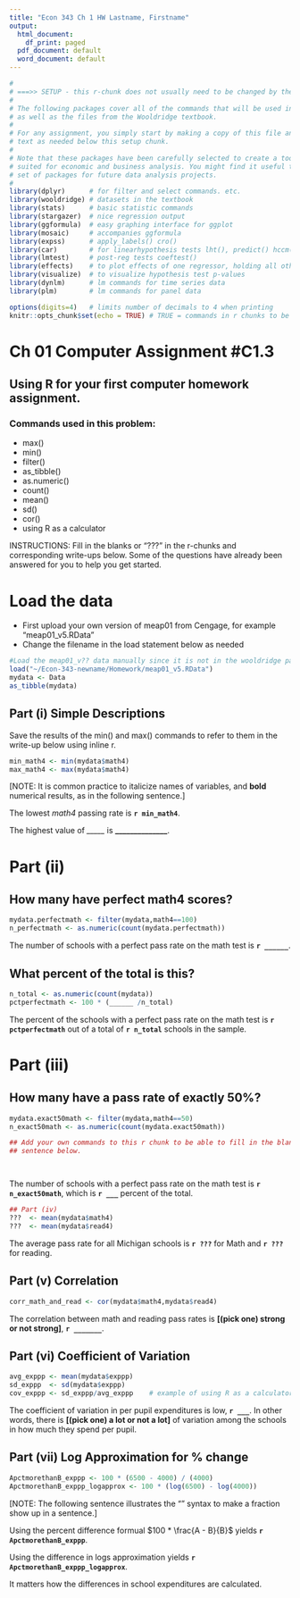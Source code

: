 ```yaml
---
title: "Econ 343 Ch 1 HW Lastname, Firstname"
output:
  html_document:
    df_print: paged
  pdf_document: default
  word_document: default
---
```


```r
#
# ===>> SETUP - this r-chunk does not usually need to be changed by the student.
#
# The following packages cover all of the commands that will be used in this class,
# as well as the files from the Wooldridge textbook.
# 
# For any assignment, you simply start by making a copy of this file and add the R chunks and
# text as needed below this setup chunk. 
#
# Note that these packages have been carefully selected to create a toolkit that is ideally
# suited for economic and business analysis. You might find it useful to keep this template and
# set of packages for future data analysis projects.
#
library(dplyr)      # for filter and select commands. etc.
library(wooldridge) # datasets in the textbook
library(stats)      # basic statistic commands
library(stargazer)  # nice regression output
library(ggformula)  # easy graphing interface for ggplot
library(mosaic)     # accompanies ggformula
library(expss)      # apply_labels() cro()
library(car)        # for linearhypothesis tests lht(), predict() hccm() heterosced.
library(lmtest)     # post-reg tests coeftest()
library(effects)    # to plot effects of one regressor, holding all others constant
library(visualize)  # to visualize hypothesis test p-values
library(dynlm)      # lm commands for time series data
library(plm)        # lm commands for panel data

options(digits=4)   # limits number of decimals to 4 when printing
knitr::opts_chunk$set(echo = TRUE) # TRUE = commands in r chunks to be echoed in outfile
```
# Ch 01 Computer Assignment #C1.3
## Using R for your first computer homework assignment.
### Commands used in this problem:
- max()
- min()
- filter()
- as_tibble()
- as.numeric()
- count()
- mean()
- sd()
- cor()
- using R as a calculator

INSTRUCTIONS: Fill in the blanks or "???" in the r-chunks and corresponding write-ups below. Some of the questions have already been answered for you to help you get started.

# Load the data

- First upload your own version of meap01 from Cengage, for example "meap01_v5.RData" 
- Change the filename in the load statement below as needed

```r
#Load the meap01_v?? data manually since it is not in the wooldridge package
load("~/Econ-343-newname/Homework/meap01_v5.RData")
mydata <- Data
as_tibble(mydata)
```


## Part (i) Simple Descriptions

Save the results of the min() and max() commands to refer to them in the write-up
below using inline r. 

```r

min_math4 <- min(mydata$math4)
max_math4 <- max(mydata$math4)

```
[NOTE: It is common practice to italicize names of variables, and
**bold** numerical results, as in the following sentence.]

The lowest *math4* passing rate is **`r min_math4`**. 

The highest value of *_____* is **______________**.

# Part (ii)

## How many have perfect math4 scores?

```r

mydata.perfectmath <- filter(mydata,math4==100)
n_perfectmath <- as.numeric(count(mydata.perfectmath))
```

The number of schools with a perfect pass rate on the math test is
**`r ______ `**.


## What percent of the total is this?
```r
n_total <- as.numeric(count(mydata))
pctperfectmath <- 100 * (______ /n_total)

```

The percent of the schools with a perfect pass rate on the math test 
is **`r pctperfectmath`** out of a total of **`r n_total`** schools in the sample.


# Part (iii)
## How many have a pass rate of exactly 50%?
```r

mydata.exact50math <- filter(mydata,math4==50)
n_exact50math <- as.numeric(count(mydata.exact50math))

## Add your own commands to this r chunk to be able to fill in the blank in the
## sentence below.




```

The number of schools with a perfect pass rate on the math test is
**`r n_exact50math`**, which is **`r ___ `** percent of the total.

```r
## Part (iv)
???  <- mean(mydata$math4)
???  <- mean(mydata$read4)
```

The average pass rate for all Michigan schools is **`r ???`** for Math and
**`r ???`** for reading.

## Part (v) Correlation
```r

corr_math_and_read <- cor(mydata$math4,mydata$read4)

```

The correlation between math and reading pass rates is **[(pick one) strong or not strong]**, **`r _______`**.


## Part (vi) Coefficient of Variation

```r
avg_exppp <- mean(mydata$exppp)
sd_exppp  <- sd(mydata$exppp)
cov_exppp <- sd_exppp/avg_exppp    # example of using R as a calculator
```

The coefficient of variation in per pupil expenditures is low, **`r ___`**. In other words, there is **[(pick one) a lot or not a lot]** of variation
among the schools in how much they spend per pupil. 


## Part (vii) Log Approximation for % change
```r

ApctmorethanB_exppp <- 100 * (6500 - 4000) / (4000)
ApctmorethanB_exppp_logapprox <- 100 * (log(6500) - log(4000))

```

[NOTE: The following sentence illustrates the "\frac{}{}" syntax to make
a fraction show up in a sentence.]

Using the percent difference formual $100 * \frac{A - B}{B}$ yields **`r ApctmorethanB_exppp`**. 

Using the difference in logs approximation
yields **`r ApctmorethanB_exppp_logapprox`**.

It matters how the differences in school expenditures are calculated. 
